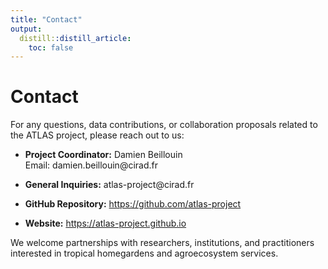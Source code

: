 ```yaml
---
title: "Contact"
output:
  distill::distill_article:
    toc: false
---
```


# Contact

For any questions, data contributions, or collaboration proposals related to the ATLAS project, please reach out to us:

- **Project Coordinator:** Damien Beillouin  
  Email: damien.beillouin@cirad.fr  

- **General Inquiries:** atlas-project@cirad.fr  

- **GitHub Repository:** [https://github.com/atlas-project](https://github.com/atlas-project)  

- **Website:** [https://atlas-project.github.io](https://atlas-project.github.io)  

We welcome partnerships with researchers, institutions, and practitioners interested in tropical homegardens and agroecosystem services.
